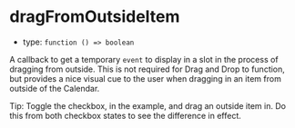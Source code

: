 
# dragFromOutsideItem

- type: `function () => boolean`

A callback to get a temporary `event` to display in a slot in the process of dragging from outside. This is not required for Drag and Drop to function, but provides a nice visual cue to the user when dragging in an item from outside of the Calendar.

Tip: Toggle the checkbox, in the example, and drag an outside item in. Do this from both checkbox states to see the difference in effect.

<Story id="addons-drag-and-drop-props--drag-from-outside-item" />
